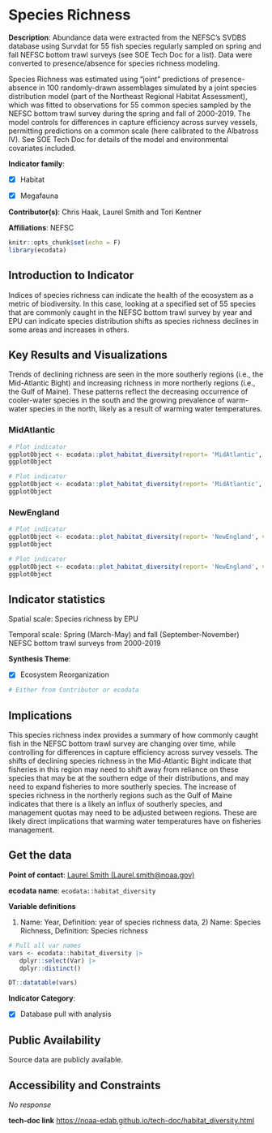 # Species Richness

**Description**: Abundance data were extracted from the NEFSC’s SVDBS database using Survdat for 55 fish species regularly sampled on spring and fall NEFSC bottom trawl surveys (see SOE Tech Doc for a list). Data were converted to presence/absence for species richness modeling.

Species Richness was estimated using “joint” predictions of presence-absence in 100 randomly-drawn assemblages simulated by a joint species distribution model (part of the Northeast Regional Habitat Assessment), which was fitted to observations for 55 common species sampled by the NEFSC bottom trawl survey during the spring and fall of 2000-2019.  The model controls for differences in capture efficiency across survey vessels, permitting predictions on a common scale (here calibrated to the Albatross IV). See SOE Tech Doc for details of the model and environmental covariates included.

**Indicator family**: 

- [X] Habitat
- [X] Megafauna


**Contributor(s)**: Chris Haak, Laurel Smith and Tori Kentner

**Affiliations**: NEFSC

```{r echo=FALSE}
knitr::opts_chunk$set(echo = F)
library(ecodata)
```
## Introduction to Indicator
Indices of species richness can indicate the health of the ecosystem as a metric of biodiversity. In this case, looking at a specified set of 55 species that are commonly caught in the NEFSC bottom trawl survey by year and EPU can indicate species distribution shifts as species richness declines in some areas and increases in others.

## Key Results and Visualizations
Trends of declining richness are seen in the more southerly regions (i.e., the Mid-Atlantic Bight) and increasing richness in more northerly regions (i.e., the Gulf of Maine). These patterns reflect the decreasing occurrence of cooler-water species in the south and the growing prevalence of warm-water species in the north, likely as a result of warming water temperatures.

### MidAtlantic

```{r plot_habitat_diversityMidAtlanticDiversity}
# Plot indicator
ggplotObject <- ecodata::plot_habitat_diversity(report= 'MidAtlantic', varName= 'Diversity')
ggplotObject
```

```{r plot_habitat_diversityMidAtlanticRichness}
# Plot indicator
ggplotObject <- ecodata::plot_habitat_diversity(report= 'MidAtlantic', varName= 'Richness')
ggplotObject
```

### NewEngland

```{r plot_habitat_diversityNewEnglandDiversity}
# Plot indicator
ggplotObject <- ecodata::plot_habitat_diversity(report= 'NewEngland', varName= 'Diversity')
ggplotObject
```

```{r plot_habitat_diversityNewEnglandRichness}
# Plot indicator
ggplotObject <- ecodata::plot_habitat_diversity(report= 'NewEngland', varName= 'Richness')
ggplotObject
```


## Indicator statistics 
Spatial scale: Species richness by EPU

Temporal scale: Spring (March-May) and fall (September-November) NEFSC bottom trawl surveys from 2000-2019

**Synthesis Theme**:

- [X] Ecosystem Reorganization


```{r autostats_habitat_diversity}
# Either from Contributor or ecodata
```

## Implications
This species richness index provides a summary of how commonly caught fish in the NEFSC bottom trawl survey are changing over time, while controlling for differences in capture efficiency across survey vessels. The shifts of declining species richness in the Mid-Atlantic Bight indicate that fisheries in this region may need to shift away from reliance on these species that may be at the southern edge of their distributions, and may need to expand fisheries to more southerly species. The increase of species richness in the northerly regions such as the Gulf of Maine indicates that there is a likely an influx of southerly species, and management quotas may need to be adjusted between regions. These are likely direct implications that warming water temperatures have on fisheries management.

## Get the data

**Point of contact**: [Laurel Smith (Laurel.smith@noaa.gov)](mailto:Laurel Smith (Laurel.smith@noaa.gov)){.email}

**ecodata name**: `ecodata::habitat_diversity`

**Variable definitions**

1) Name: Year, Definition: year of species richness data, 2) Name: Species Richness, Definition: Species richness

```{r vars_habitat_diversity}
# Pull all var names
vars <- ecodata::habitat_diversity |>
   dplyr::select(Var) |>
   dplyr::distinct()

DT::datatable(vars)
```
**Indicator Category**:

- [X] Database pull with analysis


## Public Availability

Source data are publicly available.

## Accessibility and Constraints

_No response_

**tech-doc link**
<https://noaa-edab.github.io/tech-doc/habitat_diversity.html>

